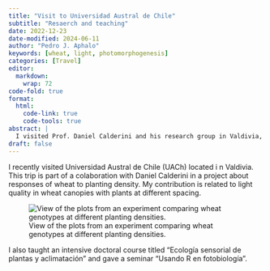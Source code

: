 ```yaml
---
title: "Visit to Universidad Austral de Chile"
subtitle: "Resaerch and teaching"
date: 2022-12-23
date-modified: 2024-06-11
author: "Pedro J. Aphalo"
keywords: [wheat, light, photomorphogenesis]
categories: [Travel]
editor: 
  markdown: 
    wrap: 72
code-fold: true
format:
  html: 
    code-link: true
    code-tools: true
abstract: |
  I visited Prof. Daniel Calderini and his research group in Valdivia, Chile. 
draft: false
---
```


I recently visited Universidad Austral de Chile (UACh) located i n Valdivia. This trip is part of a colaboration with Daniel Calderini in a project about responses of wheat to planting density. My contribution is related to light quality in wheat canopies with plants at different spacing.

![View of the plots from an experiment comparing wheat genotypes at different planting densities.](travel-images/wheat-plots-in-Valdivia-2022.jpeg)

I also taught an intensive doctoral course titled "Ecología sensorial de plantas y aclimatación" and gave a seminar "Usando R en fotobiología".



